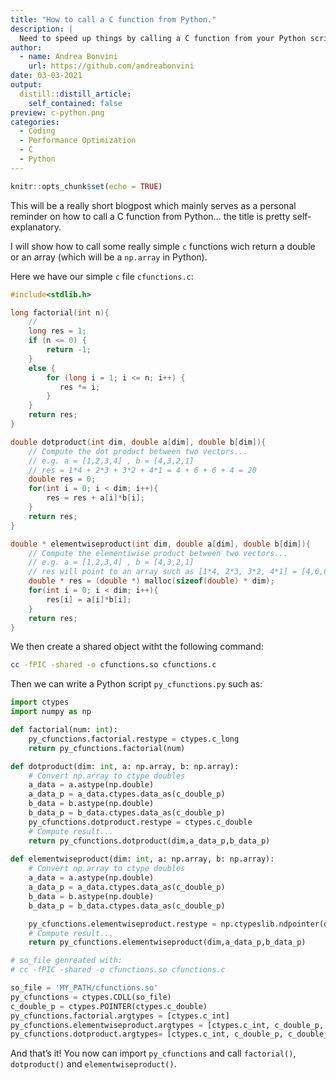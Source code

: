 ```yaml
---
title: "How to call a C function from Python."
description: |
  Need to speed up things by calling a C function from your Python script? Check this out.
author:
  - name: Andrea Bonvini
    url: https://github.com/andreabonvini
date: 03-03-2021
output:
  distill::distill_article:
    self_contained: false
preview: c-python.png
categories:
  - Coding
  - Performance Optimization
  - C
  - Python
---
```


```r
knitr::opts_chunk$set(echo = TRUE)
```

This will be a really short blogpost which mainly serves as a personal reminder on how to call a C function from Python... the title is pretty self-explanatory.

I will show how to call some really simple `c` functions wich return a double or an array (which will be a `np.array` in Python).

Here we have our simple `c` file `cfunctions.c`:

```c
#include<stdlib.h>

long factorial(int n){
    // 
	long res = 1;
	if (n <= 0) {
		return -1;
	}
	else {
		for (long i = 1; i <= n; i++) {
		   res *= i;
		}
	}
	return res;
}

double dotproduct(int dim, double a[dim], double b[dim]){
    // Compute the dot product between two vectors...
    // e.g. a = [1,2,3,4] , b = [4,3,2,1]
    // res = 1*4 + 2*3 + 3*2 + 4*1 = 4 + 6 + 6 + 4 = 20
    double res = 0;   
    for(int i = 0; i < dim; i++){
        res = res + a[i]*b[i];
    }
    return res;
}

double * elementwiseproduct(int dim, double a[dim], double b[dim]){
    // Compute the elementiwise product between two vectors...
    // e.g. a = [1,2,3,4] , b = [4,3,2,1]
    // res will point to an array such as [1*4, 2*3, 3*2, 4*1] = [4,6,6,4]
    double * res = (double *) malloc(sizeof(double) * dim);
    for(int i = 0; i < dim; i++){
        res[i] = a[i]*b[i];
    }    
    return res;
}
```

We then create a shared object witht the following command:

```bash
cc -fPIC -shared -o cfunctions.so cfunctions.c
```

Then we can write a Python script `py_cfunctions.py` such as:

```python
import ctypes
import numpy as np

def factorial(num: int):
	py_cfunctions.factorial.restype = ctypes.c_long
	return py_cfunctions.factorial(num)

def dotproduct(dim: int, a: np.array, b: np.array):
	# Convert np.array to ctype doubles
	a_data = a.astype(np.double)
	a_data_p = a_data.ctypes.data_as(c_double_p)
	b_data = b.astype(np.double)
	b_data_p = b_data.ctypes.data_as(c_double_p)
	py_cfunctions.dotproduct.restype = ctypes.c_double
	# Compute result...
	return py_cfunctions.dotproduct(dim,a_data_p,b_data_p)
	
def elementwiseproduct(dim: int, a: np.array, b: np.array):
	# Convert np.array to ctype doubles
	a_data = a.astype(np.double)
	a_data_p = a_data.ctypes.data_as(c_double_p)
	b_data = b.astype(np.double)
	b_data_p = b_data.ctypes.data_as(c_double_p)

	py_cfunctions.elementwiseproduct.restype = np.ctypeslib.ndpointer(dtype=ctypes.c_double,shape=(dim,))
	# Compute result...
	return py_cfunctions.elementwiseproduct(dim,a_data_p,b_data_p)

# so_file genreated with:
# cc -fPIC -shared -o cfunctions.so cfunctions.c

so_file = 'MY_PATH/cfunctions.so'
py_cfunctions = ctypes.CDLL(so_file)
c_double_p = ctypes.POINTER(ctypes.c_double)
py_cfunctions.factorial.argtypes = [ctypes.c_int] 
py_cfunctions.elementwiseproduct.argtypes = [ctypes.c_int, c_double_p, c_double_p]
py_cfunctions.dotproduct.argtypes= [ctypes.c_int, c_double_p, c_double_p]
```

And that's it! You now can import `py_cfunctions` and call `factorial()`, `dotproduct()` and `elementwiseproduct()`.
